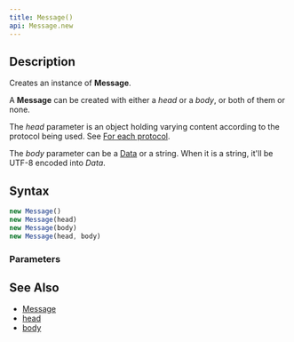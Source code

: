 ```yaml
---
title: Message()
api: Message.new
---
```


## Description

Creates an instance of **Message**.

A **Message** can be created with either a _head_ or a _body_, or both of them or none.

The _head_ parameter is an object holding varying content according to the protocol being used. See [For each protocol](/reference/api/MessageStart/head/#for-each-protocol).

The _body_ parameter can be a [Data](/reference/api/Data) or a string. When it is a string, it'll be UTF-8 encoded into _Data_.

## Syntax

``` js
new Message()
new Message(head)
new Message(body)
new Message(head, body)
```

### Parameters

<Parameters/>

## See Also

* [Message](/reference/api/Message)
* [head](/reference/api/Message/head)
* [body](/reference/api/Message/body)
